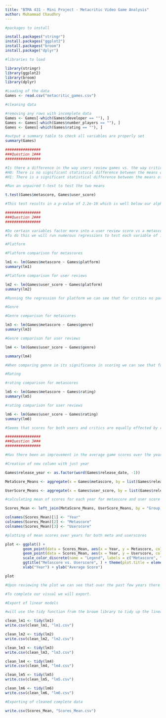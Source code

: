 --- 
title: "BTMA 431 - Mini Project - Metacritic Video Game Analysis" 
author: Muhammad Chaudhry 
--- 

```{r} 

#packages to install 

install.packages("stringr") 
install.packages("ggplot2") 
install.packages("broom") 
install.package("dplyr")
``` 

```{r} 

#libraries to load 

library(stringr) 
library(ggplot2) 
library(broom) 
library(dplyr)
``` 

```{r} 
#Loading of the data
Games <- read.csv("metacritic_games.csv") 

#cleaning data

#removing any rows with incomplete data 
Games <- Games[-which(Games$developer == ""), ] 
Games <- Games[-which(Games$number_players == ""), ] 
Games <- Games[-which(Games$rating == ""), ] 

#output a summary table to check all variables are properly set
summary(Games)
```

```{r} 
################ 
###Question 1### 
################ 

#Is there a difference in the way users review games vs. the way critics do? 
#H0: There is no significant statistical difference between the means of the two groups 
#H1: There is a significant statistical difference between the means of the two groups 

#Run an unpaired t-test to test the two means 

t.test(Games$metascore, Games$user_score) 

#This test results in a p-value of 2.2e-16 which is well below our alpha value of 0.05. #This means that we reject the null hypothesis and accept the alternative which states that there is a significant statistical difference between the means of user reviews and critic reviews.

################ 
###Question 2### 
################ 

#Do certain variables factor more into a user review score vs a metascore 
#To do this we will run numerous regressions to test each variable of interest 

#Platform 

#Platform comparison for metascores 

lm1 <- lm(Games$metascore ~ Games$platform) 
summary(lm1) 

#Platform comparison for user reviews 

lm2 <- lm(Games$user_score ~ Games$platform) 
summary(lm2) 

#Running the regression for platform we can see that for critics no particular platform stands out, but for users PC, PS4, and Xbox ONE's all have high statistical significance when calculating user scores. 

#Genre 

#Genre comparison for metascores 

lm3 <- lm(Games$metascore ~ Games$genre) 
summary(lm3) 

#Genre comparison for user reviews 

lm4 <- lm(Games$user_score ~ Games$genre) 

summary(lm4) 

#When comparing genre in its significance in scoring we can see that for both critics and users some genres do play a significant role. For critics the biggest players include RPG related genres, while for user reviews the biggest player is the arcade genre which drastically reduces the overall score. 

#Rating 

#rating comparison for metascores 

lm5 <- lm(Games$metascore ~ Games$rating) 
summary(lm5) 

#rating comparison for user reviews 

lm6 <- lm(Games$user_score ~ Games$rating) 
summary(lm6) 

#Seems that scores for both users and critics are equally effected by ratings with not specific rating standing out

################ 
###Question 3### 
################ 

#Has there been an improvement in the average game scores over the years? 

#Creation of new column with just year 

Games$release_year <- as.factor(word(Games$release_date, -1)) 

MetaScore_Means <- aggregate(x = Games$metascore, by = list(Games$release_year), FUN = mean) 

UserScore_Means <- aggregate(x = Games$user_score, by = list(Games$release_year), FUN = mean) 

#calculating mean of scores for each year for metascore and user score 

Scores_Mean <- left_join(MetaScore_Means, UserScore_Means, by = "Group.1") 

colnames(Scores_Mean)[1] <- "Year" 
colnames(Scores_Mean)[2] <- "Metascore" 
colnames(Scores_Mean)[3] <- "Userscore" 

#plotting of mean scores over years for both meta and userscores 

plot <- ggplot() + 
        geom_point(data = Scores_Mean, aes(x = Year, y = Metascore, color = "red")) + 
        geom_point(data = Scores_Mean, aes(x = Year, y = Userscore, color = "blue")) + 
        scale_color_discrete(name = "Legend", labels = c("Metascore", "Userscore")) + 
        ggtitle("Metascore vs. Userscore", ) + theme(plot.title = element_text(hjust = 0.5)) + 
        xlab("Year") + ylab("Average Score") 

plot 

#Upon reviewing the plot we can see that over the past few years there has been a significant decrease in the average user score while there has been a slight uptick in the metascore. One inference we can take from this is that people should not put too much stock in the user score as it seems that overall these scores a more susceptible to bias than metascores when we also take into account all the regression analysis' we completed earlier. 
```

```{r} 

#To complete our visual we will export. 

#Export of linear models 

#will use the tidy function from the broom library to tidy up the linear model for export 

clean_lm1 <- tidy(lm1) 
write.csv(clean_lm1, "lm1.csv") 

clean_lm2 <- tidy(lm2) 
write.csv(clean_lm2, "lm2.csv") 

clean_lm3 <- tidy(lm3) 
write.csv(clean_lm3, "lm3.csv") 

clean_lm4 <- tidy(lm4) 
write.csv(clean_lm4, "lm4.csv") 

clean_lm5 <- tidy(lm5) 
write.csv(clean_lm5, "lm5.csv") 

clean_lm6 <- tidy(lm6) 
write.csv(clean_lm6, "lm6.csv") 

#Exporting of cleaned complete data 

write.csv(Scores_Mean, "Scores_Mean.csv") 
```